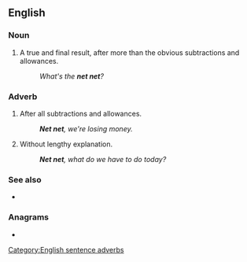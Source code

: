 {{also|net-net}}
==English==

===Noun===
{{en-noun}}

# {{lb|en|business}} A true and final result, after more than the obvious subtractions and allowances.
#: ''What's the '''net net'''?''

===Adverb===
{{en-adv|-}}

# {{lb|en|business}} After all subtractions and allowances.
#: '''''Net net''', we're losing money.''
# {{lb|en|management}} Without lengthy explanation.
#: '''''Net net''', what do we have to do today?''

===See also===
* {{l|en|get to the point}}

===Anagrams===
* {{anagrams|en|a=eenntt|entent|tenent|tenten}}

[[Category:English sentence adverbs]]